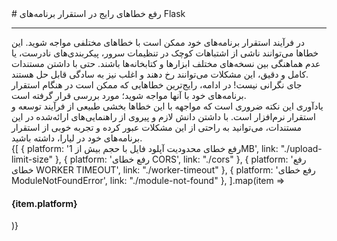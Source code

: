 

<Layout>
<Head>
<title>مستندات رفع خطاهای رایج در Flask - لیارا</title>
</Head>
# رفع خطاهای رایج در استقرار برنامه‌های Flask
<hr className="mb-2" />
در فرآیند استقرار برنامه‌های خود ممکن است با خطاهای مختلفی مواجه شوید. این خطاها می‌توانند ناشی از اشتباهات کوچک در تنظیمات سرور، پیکربندی‌های نادرست، یا عدم هماهنگی بین نسخه‌های مختلف ابزارها و کتابخانه‌ها باشند. حتی با داشتن مستندات کامل و دقیق، این مشکلات می‌توانند رخ دهند و اغلب نیز به سادگی قابل حل هستند.
<div className='h-2' />
جای نگرانی نیست! در ادامه، رایج‌ترین خطاهایی که ممکن است در هنگام استقرار برنامه‌های خود با آنها مواجه شوید؛ مورد بررسی قرار گرفته است. 
<div className='h-2' />
یادآوری این نکته ضروری است که مواجهه با این خطاها بخشی طبیعی از فرآیند توسعه و استقرار نرم‌افزار است. با داشتن دانش لازم و پیروی از راهنمایی‌های ارائه‌شده در این مستندات، می‌توانید به راحتی از این مشکلات عبور کرده و تجربه خوبی از استقرار برنامه‌های خود در لیارا، داشته باشید.

<div className='h-2' />
<div className="grid md:grid-cols-1 gap-4">
            {[
    { platform: 'رفع خطای محدودیت آپلود فایل با حجم بیش از 1MB', link: "./upload-limit-size" },
    { platform: 'رفع خطای CORS', link: "./cors" },
    { platform: 'رفع خطای WORKER TIMEOUT', link: "./worker-timeout" },
    { platform: 'رفع خطای ModuleNotFoundError', link: "./module-not-found" },
  ].map(item =>
    <Link href={item.link}>
    <Card className="flex cursor-pointer w-full items-center justify-between">
        <div className="flex items-center gap-3">
        <h4>
            {item.platform}
        </h4>
        </div>
        <GoArrowLeft className="ml-1" />
    </Card>
    </Link>
            )}
          </div>

</Layout>